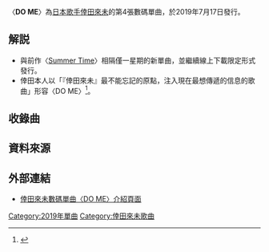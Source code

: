 {{Infobox song
| name       = DO ME
| original_name = 
| type       = single
| cover      = DO_ME_Koda_Kumi.jpg
| artist     = [[倖田來未|倖田來未]]
| album      = [[ReCORD|re(CORD)]]
| released   = {{Start date|2019|7|17}}
| recorded   =
| format     = [[數碼音樂下載|線上下載]]
| genre      = [[J-POP|J-POP]]
| length     = 3:22
| label      = [[rhythm_zone|rhythm zone]]
| writer     = {{hlist|{{tsl|ja|T-SK}}（作曲）|{{tsl|ja|宏実|宏實|HIROMI}}（作曲）|Joleen Belle（作曲）|倖田來未（填詞）}}
| producer   = 
| chronology = [[倖田來未|倖田來未]]
| prev_title = [[Summer_Time|Summer Time]]
| prev_year  = 2019
| next_title = {{tsl|ja|GOLDFINGER '99#倖田來未のカバー版|GOLDFINGER '99|GOLDFINGER '99}}
| next_year  = 2019
}}
〈'''DO ME'''〉為[[日本|日本]][[歌手|歌手]][[倖田來未|倖田來未]]的第4張數碼單曲，於2019年7月17日發行。

== 解説 ==
*與前作〈[[Summer_Time|Summer Time]]〉相隔僅一星期的新單曲，並繼續線上下載限定形式發行。
*倖田本人以「『倖田來未』最不能忘記的原點，注入現在最想傳遞的信息的歌曲」形容〈DO ME〉<ref>{{cite web|url=https://shop.mu-mo.net/st/special/koda1910/?jsiteid=mumo|language=ja|script-title=ja:誕生日でもある11月13日という記念の日に、1年3か月ぶりのオリジナルフルアルバム『re(CORD)』が発売決定！|publisher=mu-moショップ|date=2019-10-21|accessdate=2021-01-24|archive-date=2021-01-30|archive-url=https://web.archive.org/web/20210130233030/https://shop.mu-mo.net/st/special/koda1910/?jsiteid=mumo|dead-url=no}}</ref>。

== 收錄曲 ==
{{tracklist
| headline        = 線上下載

| title1          = DO ME
| lyrics1         = 倖田來未
| music1          = {{hlist|{{tsl|ja|T-SK}}|{{tsl|ja|宏実|宏實|HIROMI}}|Joleen Belle}}
| length1         = 3:22
}}

== 資料來源 ==
{{reflist}}

== 外部連結 ==
*[https://rhythmzone.net/koda/discography/detail.php?c=single&id=1017081 倖田來未數碼單曲〈DO ME〉介紹頁面]{{ja}}
{{倖田來未}}

[[Category:2019年單曲|Category:2019年單曲]]
[[Category:倖田來未歌曲|Category:倖田來未歌曲]]